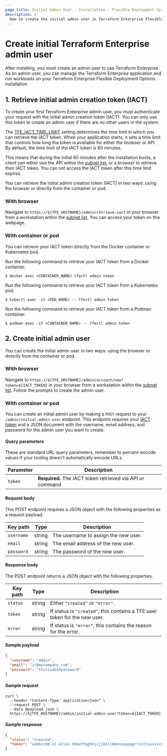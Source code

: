 ```yaml
---
page_title: Initial Admin User - Installation - Flexible Deployment Options - Terraform Enterprise
description: >-
  How to create the initial admin user in Terraform Enterprise Flexible Deployment Options.
---
```


# Create initial Terraform Enterprise admin user

After installing, you must create an admin user to use Terraform Enterprise. As an admin user, you can manage the Terraform Enterprise application and run workloads on your Terraform Enterprise Flexible Deployment Options installation.

## 1. Retrieve initial admin creation token (IACT)

To create your first Terraform Enterprise admin user, you must authenticate your request with the initial admin creation token (IACT).
You can only use this token to create an admin user if there are _no_ other users in the system.

The [TFE_IACT_TIME_LIMIT](/terraform/enterprise/flexible-deployments/install/configuration#tfe_iact_time_limit) setting determines the time limit in which you can retrieve the IACT token. When your application starts, it sets a time limit that controls how long the token is available for either the browser or API. By default, the time limit of the IACT token is 60 minutes.

This means that during the initial 60 minutes after the installation boots, a client can either use the API within the [subnet list](/terraform/enterprise/flexible-deployments/install/configuration#tfe_iact_subnets), or a browser to retrieve their IACT token. You can not access the IACT token after this time limit expires.

You can retrieve the initial admin creation token (IACT) in two ways: using the browser or directly from the container or pod.

### With browser

Navigate to `https://${TFE_HOSTNAME}/admin/retrieve-iact` in your browser from a workstation within the [subnet list](/terraform/enterprise/flexible-deployments/install/configuration#tfe_iact_subnets). You can access your token on this webpage.

### With container or pod

You can retrieve your IACT token directly from the Docker container or Kubernetes pod.

Run the following command to retrieve your IACT token from a Docker container.
  ```shell-session
  $ docker exec <CONTAINER_NAME> tfectl admin token
  ```

Run the following command to retrieve your IACT token from a Kubernetes pod.
  ```shell-session
  $ kubectl exec -it <POD_NAME> -- tfectl admin token
  ```

Run the following command to retrieve your IACT token from a Podman container.
  ```shell-session
  $ podman exec -it <CONTAINER_NAME> -- tfectl admin token
  ```

## 2. Create initial admin user

You can create the initial admin user in two ways: using the browser or directly from the container or pod.

### With browser

Navigate to `https://${TFE_HOSTNAME}/admin/account/new?token=${IACT_TOKEN}` in your browser from a workstation within the [subnet list](/terraform/enterprise/flexible-deployments/install/configuration#tfe_iact_subnets). Follow the prompts to create the admin user.

### With container or pod

You can create an initial admin user by making a `POST` request to your `/admin/initial-admin-user` endpoint. This endpoint requires your [IACT token](#initial-admin-creation-token-iact) and a JSON document with the username, email address, and password for the admin user you want to create.

  #### Query parameters

  These are standard URL query parameters, remember to percent-encode values if your tooling doesn't automatically encode URLs.

  | Parameter | Description                                               |
  | --------- | --------------------------------------------------------- |
  | `token`   | **Required.** The IACT token retrieved via API or command |

  #### Request body

  This POST endpoint requires a JSON object with the following properties as a request payload.

  | Key path   | Type   |Description                          |
  | ---------- | ------ |------------------------------------ |
  | `username` | string |The username to assign the new user. |
  | `email`    | string |The email address of the new user.   |
  | `password` | string |The password of the new user.        |

  #### Response body

  The POST endpoint returns a JSON object with the following properties.

  | Key path | Type   | Description                                                                |
  | -------- | ------ | -------------------------------------------------------------------------- |
  | `status` | string | Either `"created"` or `"error"`.                                           |
  | `token`  | string | If status is `"created"`, this contains a TFE user token for the new user. |
  | `error`  | string | If status is `"error"`, this contains the reason for the error.            |

  #### Sample payload

  ```json
  {
    "username": "admin",
    "email": "it@mycompany.com",
    "password": "thisisabadpassword"
  }
  ```

  #### Sample request

  ```shell
  curl \
    --header "Content-Type: application/json" \
    --request POST \
    --data @payload.json \
    https://${TFE_HOSTNAME}/admin/initial-admin-user?token=${IACT_TOKEN}
  ```

  #### Sample response

  ```json
  {
    "status": "created",
    "token": "aabbccdd.v1.atlas.ddeeffgghhiijjkkllmmnnooppqqrrssttuuvvxxyyzz"
  }
  ```
